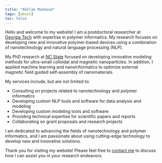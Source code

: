 ```yaml
---
title: "Akhlak Mahmood"
tags: [about]
toc: false
---
```


Hello and welcome to my website! I am a postdoctoral researcher at [Georgia Tech](https://ramprasad.mse.gatech.edu/) with expertise in polymer informatics.
My research focuses on developing new and innovative polymer-based devices using a combination of nanotechnology and natural language processing (NLP).

My PhD research at [NC State](https://www.mse.ncsu.edu/yingling/) focused on developing innovative modeling methods for ultra-small colloidal and magnetic nanoparticles.
In addition, I applied machine learning and nanoinformatics to optimize external magnetic field guided self-assembly of nanomaterials.

My services include, but are not limited to:

- Consulting on projects related to nanotechnology and polymer informatics
- Developing custom NLP tools and software for data analysis and modeling
- Developing custom modeling tools and software
- Providing technical expertise for scientific papers and reports
- Collaborating on grant proposals and research projects

I am dedicated to advancing the fields of nanotechnology and polymer informatics, and I am passionate about using cutting-edge technology to develop new and innovative solutions.

Thank you for visiting my website! Please feel free to [contact me](about.html) to discuss how I can assist you in your research endeavors.
